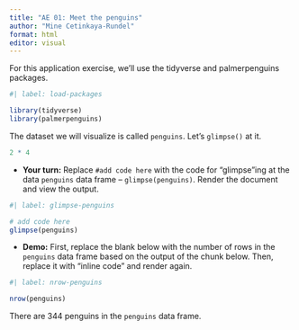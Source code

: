 ```yaml
---
title: "AE 01: Meet the penguins"
author: "Mine Cetinkaya-Rundel"
format: html
editor: visual
---
```


For this application exercise, we'll use the tidyverse and palmerpenguins packages.

```r
#| label: load-packages

library(tidyverse)
library(palmerpenguins)
```

The dataset we will visualize is called `penguins`.
Let's `glimpse()` at it.

```r
2 * 4
```

-   **Your turn:** Replace `#add code here` with the code for "glimpse"ing at the data `penguins` data frame – `glimpse(penguins)`. Render the document and view the output.

```r
#| label: glimpse-penguins

# add code here
glimpse(penguins)
```

-   **Demo:** First, replace the blank below with the number of rows in the `penguins` data frame based on the output of the chunk below. Then, replace it with "inline code" and render again.

```r
#| label: nrow-penguins

nrow(penguins)
```

There are 344 penguins in the `penguins` data frame.
